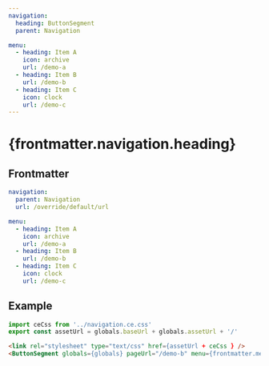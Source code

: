 ```yaml
---
navigation:
  heading: ButtonSegment
  parent: Navigation

menu:
  - heading: Item A
    icon: archive
    url: /demo-a
  - heading: Item B
    url: /demo-b
  - heading: Item C
    icon: clock
    url: /demo-c
---
```


# {frontmatter.navigation.heading}
## Frontmatter
```yaml
navigation:
  parent: Navigation
  url: /override/default/url

menu:
  - heading: Item A
    icon: archive
    url: /demo-a
  - heading: Item B
    url: /demo-b
  - heading: Item C
    icon: clock
    url: /demo-c
```


## Example
```js
import ceCss from '../navigation.ce.css'
export const assetUrl = globals.baseUrl + globals.assetUrl + '/'
```
```html
<link rel="stylesheet" type="text/css" href={assetUrl + ceCss } />
<ButtonSegment globals={globals} pageUrl="/demo-b" menu={frontmatter.menu} />
```


<link rel="stylesheet" type="text/css" href={assetUrl + ceCss } />
<ButtonSegment globals={globals} pageUrl="/demo-b" menu={frontmatter.menu} />
